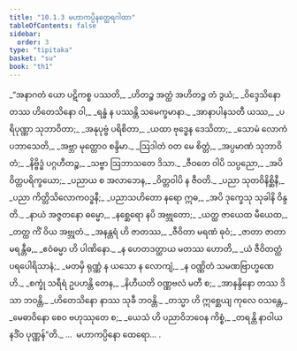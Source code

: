 ```yaml
---
title: "10.1.3 မဟာကပ္ပိနတ္ထေရဂါထာ"
tableOfContents: false
sidebar:
  order: 3
type: "tipitaka"
basket: "su"
book: "th1"
---
```



<DynamicBreadcrumb />

<Division number="547" book="th1">

<Paragraph number="852" type="verses" book="th1">
_“အနာဂတံ ယော ပဋိကစ္စ ပဿတိ,_  
_ဟိတဉ္စ အတ္ထံ အဟိတဉ္စ တံ ဒွယံ;_  
_ဝိဒ္ဒေသိနော တဿ ဟိတေသိနော ဝါ,_  
_ရန္ဓံ န ပဿန္တိ သမေက္ခမာနာ._  

</Paragraph>

</Division>
<Division number="548" book="th1">

<Paragraph number="853" type="verses" book="th1">
_အာနာပါနသတီ ယဿ,_  
_ပရိပုဏ္ဏာ သုဘာဝိတာ;_  
_အနုပုဗ္ဗံ ပရိစိတာ,_  
_ယထာ ဗုဒ္ဓေန ဒေသိတာ;_  
_သောမံ လောကံ ပဘာသေတိ,_  
_အဗ္ဘာ မုတ္တောဝ စန္ဒိမာ._  

</Paragraph>

</Division>
<Division number="549" book="th1">

<Paragraph number="854" type="verses" book="th1">
_ဩဒါတံ ဝတ မေ စိတ္တံ,_  
_အပ္ပမာဏံ သုဘာဝိတံ;_  
_နိဗ္ဗိဒ္ဓံ ပဂ္ဂဟီတဉ္စ,_  
_သဗ္ဗာ ဩဘာသတေ ဒိသာ._  

</Paragraph>

</Division>
<Division number="550" book="th1">

<Paragraph number="855" type="verses" book="th1">
_ဇီဝတေ ဝါပိ သပ္ပညော,_  
_အပိ ဝိတ္တပရိက္ခယော;_  
_ပညာယ စ အလာဘေန,_  
_ဝိတ္တဝါပိ န ဇီဝတိ._  

</Paragraph>

</Division>
<Division number="551" book="th1">

<Paragraph number="856" type="verses" book="th1">
_ပညာ သုတဝိနိစ္ဆိနီ,_  
_ပညာ ကိတ္တိသိလောကဝဒ္ဓနီ;_  
_ပညာသဟိတော နရော ဣဓ,_  
_အပိ ဒုက္ခေသု သုခါနိ ဝိန္ဒတိ._  

</Paragraph>

</Division>
<Division number="552" book="th1">

<Paragraph number="857" type="verses" book="th1">
_နာယံ အဇ္ဇတနော ဓမ္မော,_  
_နစ္ဆေရော နပိ အဗ္ဘုတော;_  
_ယတ္ထ ဇာယေထ မီယေထ,_  
_တတ္ထ ကိံ ဝိယ အဗ္ဘုတံ._  

</Paragraph>

</Division>
<Division number="553" book="th1">

<Paragraph number="858" type="verses" book="th1">
_အနန္တရံ ဟိ ဇာတဿ,_  
_ဇီဝိတာ မရဏံ ဓုဝံ;_  
_ဇာတာ ဇာတာ မရန္တီဓ,_  
_ဧဝံဓမ္မာ ဟိ ပါဏိနော._  

</Paragraph>

</Division>
<Division number="554" book="th1">

<Paragraph number="859" type="verses" book="th1">
_န ဟေတဒတ္ထာယ မတဿ ဟောတိ,_  
_ယံ ဇီဝိတတ္ထံ ပရပေါရိသာနံ;_  
_မတမှိ ရုဏ္ဏံ န ယသော န လောကျံ,_  
_န ဝဏ္ဏိတံ သမဏဗြာဟ္မဏေဟိ._  

</Paragraph>

</Division>
<Division number="555" book="th1">

<Paragraph number="860" type="verses" book="th1">
_စက္ခုံ သရီရံ ဥပဟန္တိ တေန,_  
_နိဟီယတိ ဝဏ္ဏဗလံ မတီ စ;_  
_အာနန္ဒိနော တဿ ဒိသာ ဘဝန္တိ,_  
_ဟိတေသိနော နာဿ သုခီ ဘဝန္တိ._  

</Paragraph>

</Division>
<Division number="556" book="th1">

<Paragraph number="861" type="verses" book="th1">
_တသ္မာ ဟိ ဣစ္ဆေယျ ကုလေ ဝသန္တေ,_  
_မေဓာဝိနော စေဝ ဗဟုဿုတေ စ;_  
_ယေသံ ဟိ ပညာဝိဘဝေန ကိစ္စံ,_  
_တရန္တိ နာဝါယ နဒိံဝ ပုဏ္ဏန်”တိ._  


</Paragraph>
</Division>

<Paragraph number="862" type="center" book="th1">
…  မဟာကပ္ပိနော ထေရော… .
</Paragraph>